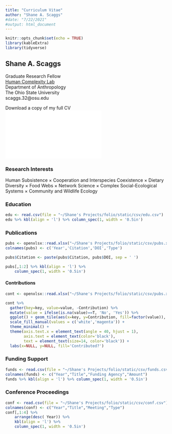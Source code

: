 ```yaml
---
title: "Curriculum Vitae"
author: "Shane A. Scaggs"
#date: "7/22/2021"
#output: html_document
---
```


```r
knitr::opts_chunk$set(echo = TRUE)
library(kableExtra)
library(tidyverse)
```

## Shane A. Scaggs
<p style="text-align: left;">
Graduate Research Fellow<br>
[Human Complexity Lab](https://u.osu.edu/hclab/)<br>
Department of Anthropology<br>
The Ohio State University<br>
scaggs.32@osu.edu</p>

Download a copy of my full CV ![here](/files/CV.2.pdf)

### Research Interests 

Human Subsistence $\times$ Cooperation and Interspecies Coexistence $\times$ Dietary Diversity $\times$ Food Webs $\times$ Network Science $\times$ Complex Social-Ecological Systems $\times$ Community and Wildlife Ecology  

### Education

```r
edu <- read.csv(file = "~/Shane's Projects/folio/static/csv/edu.csv")
edu %>% kbl(align = 'l') %>% column_spec(1, width = '0.5in')
```

### Publications

```r
pubs <- openxlsx::read.xlsx("~/Shane's Projects/folio/static/csv/pubs.xlsx", sheet=1)
colnames(pubs) <- c('Year','Citation','DOI','Type')

pubs$Citation <- paste(pubs$Citation, pubs$DOI, sep = ' ')

pubs[,1:2] %>% kbl(align = 'l') %>%
    column_spec(1, width = '0.5in')

``` 
 
#### Contributions
 
```r
cont <- openxlsx::read.xlsx("~/Shane's Projects/folio/static/csv/pubs.xlsx", sheet=2)

cont %>% 
  gather(key=key, value=value, -Contribution) %>%
  mutate(value = ifelse(is.na(value)==T, 'No', 'Yes')) %>%
  ggplot() + geom_tile(aes(x=key, y=Contribution, fill=factor(value)), color='black',size=1) + 
  scale_fill_manual(values = c('white','magenta')) +
  theme_minimal() + 
  theme(axis.text.x = element_text(angle = 40, hjust = 1), 
        axis.text = element_text(color='black'),
        text = element_text(size=14, color='black')) + 
  labs(x=NULL, y=NULL, fill='Contributed?')  
```  
  

### Funding Support 

```r
funds <- read.csv(file = "~/Shane's Projects/folio/static/csv/funds.csv")
colnames(funds) <- c("Year","Title","Funding Agency","Amount")
funds %>% kbl(align = 'l') %>% column_spec(1, width = '0.5in')
```

### Conference Proceedings 

```r
conf <- read.csv(file = "~/Shane's Projects/folio/static/csv/conf.csv")
colnames(conf) <- c("Year","Title","Meeting","Type")
conf[,1:4] %>% 
    arrange(desc( Year)) %>%
    kbl(align = 'l') %>% 
    column_spec(1, width = '0.5in')

```
 